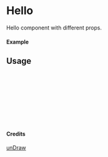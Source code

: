 
<Meta of={Hello} title="unDraw/Hello" />

# Hello

Hello component with different props.

#### Example

<Canvas of={Hello.Primary} />

## Usage

```ts
import { Hello } from "yadl-ui";

const Example = () => {
  return (
      <Hello />
  );
};

export default Example;
```

#### Credits
[unDraw](https://undraw.co/illustrations)
